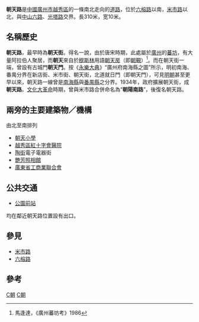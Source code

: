 {{Infobox Guangzhou Road
|中文道路名称=朝 天 路
|道路名称拼音=CHAOTIAN LU
|道路方向=南北
|图片=
|图片说明=
|道路属性=普通道路
|道路总长度=
|规划总长度=
|已通车长度=
|车速限制=
|行车线数量=单向一车道
|所在地区=[[越秀区|越秀区]]
|起点=[[米市路_(廣州)|米市路]]
|终点=[[中山六路|中山六路]]
|道路命名日期=唐宋时期
|命名缘由=[[穆斯林|穆斯林]]用語[[朝天房|朝天房]]
|道路旧名=朝阳南路
|道路动工日期=
|通车日期=
|相连路段=
|路段主要建筑=[[朝天小学|朝天小学]]、[[艷芳照相館|艷芳照相館]]
}}
'''朝天路'''是[[中國|中國]][[廣州市|廣州市]][[越秀區|越秀區]]的一條南北走向的[[道路|道路]]，位於[[六榕路|六榕路]]以南，[[米市路_(廣州)|米市路]]以北，與[[中山路_(广州)|中山六路]]、[[光塔路|光塔路]]交界。長310米，宽10米。

==名稱歷史==
'''朝天路'''，最早時為'''朝天街'''。得名一說，由於唐宋時期，此處屬於[[廣州|廣州]]的[[蕃坊|蕃坊]]，有大量阿拉伯人聚居，而'''朝天'''來自於[[穆斯林|穆斯林]]用語[[朝天房|朝天房]]（即[[朝覲|朝覲]]）<ref>馬逢達，《廣州蕃坊考》1986</ref>。而在朝天街一端，曾設有古城門'''朝天門'''。按《[[永樂大典|永樂大典]]》“廣州府南海縣之圖”所示，明初南海、番禺分界在新店街、米市街、朝天街，北道就日門（即朝天門），可見[[明朝|明朝]]甚至更早以來，朝天路一線曾是[[南海縣|南海縣]]與[[番禺縣|番禺縣]]之分界。1934年，政府擴展朝天街，成'''朝天路'''。[[文化大革命|文化大革命]]時期，曾與米市路合併命名為“'''朝陽南路'''”，後復名朝天路。

==兩旁的主要建築物／機構==
由北至南排列
*[[朝天小學|朝天小學]]
*[[越秀區紅十字會醫院|越秀區紅十字會醫院]]
*[[陶街|陶街]]電子電器街
*[[艷芳照相館|艷芳照相館]]
*[[廣東省工商業聯合會|廣東省工商業聯合會]]

==公共交通==
*{{广州地铁路线链接|1|SL}}{{广州地铁路线链接|2|S}} [[公園前站|公園前站]]
均在鄰近朝天路位置設有出口。

==參見==
*[[米市路_(廣州)|米市路]]
*[[六榕路|六榕路]]

==參考==
<references />

[[Category:广州市街道|C朝]]
[[Category:越秀区|C朝]]
{{GZ-stub}}